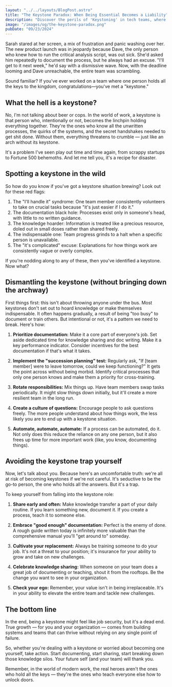 ```yaml
---
layout: "../../layouts/BlogPost.astro"
title: "The Keystone Paradox: When Being Essential Becomes a Liability"
description: "Discover the perils of 'Keystoning' in tech teams, where knowledge hoarding creates single points of failure. Learn to identify keystones, dismantle knowledge silos, and build more resilient, collaborative teams. Essential reading for managers and team members alike."
image: "/images/og/the-keystone-paradox.png"
pubDate: "09/23/2024"
---
```


Sarah stared at her screen, a mix of frustration and panic washing over her. The new product launch was in jeopardy because Dave, the only person who knew how to run the critical analysis script, was out sick. She'd asked him repeatedly to document the process, but he always had an excuse. "I'll get to it next week," he'd say with a dismissive wave. Now, with the deadline looming and Dave unreachable, the entire team was scrambling.

Sound familiar? If you've ever worked on a team where one person holds all the keys to the kingdom, congratulations—you've met a "keystone."

## What the hell is a keystone?

No, I'm not talking about beer or cops. In the world of work, a keystone is that person who, intentionally or not, becomes the linchpin holding everything together. They're the ones who know all the unwritten processes, the quirks of the systems, and the secret handshakes needed to get shit done. Without them, everything threatens to crumble — just like an arch without its keystone.

It's a problem I've seen play out time and time again, from scrappy startups to Fortune 500 behemoths. And let me tell you, it's a recipe for disaster.

## Spotting a keystone in the wild

So how do you know if you've got a keystone situation brewing? Look out for these red flags:

1. The "I'll handle it" syndrome: One team member consistently volunteers to take on crucial tasks because "it's just easier if I do it."
2. The documentation black hole: Processes exist only in someone's head, with little to no written guidance.
3. The knowledge hoarder: Information is treated like a precious resource, doled out in small doses rather than shared freely.
4. The indispensable one: Team progress grinds to a halt when a specific person is unavailable.
5. The "it's complicated" excuse: Explanations for how things work are consistently vague or overly complex.

If you're nodding along to any of these, then you've identified a keystone. Now what?

## Dismantling the keystone (without bringing down the archway)

First things first: this isn't about throwing anyone under the bus. Most keystones don't set out to hoard knowledge or make themselves indispensable. It often happens gradually, a result of being "too busy" to document or train others. But intentional or not, it's a pattern we need to break. Here's how:

1. **Prioritize documentation:** Make it a core part of everyone's job. Set aside dedicated time for knowledge sharing and doc writing. Make it a key performance indicator. Consider incentives for the best documentation if that's what it takes.

2. **Implement the "succession planning" test:** Regularly ask, "If [team member] were to leave tomorrow, could we keep functioning?" It gets the point across without being morbid. Identify critical processes that only one person knows and make them a priority for cross-training.

3. **Rotate responsibilities:** Mix things up. Have team members swap tasks periodically. It might slow things down initially, but it'll create a more resilient team in the long run.

4. **Create a culture of questions:** Encourage people to ask questions freely. The more people understand about how things work, the less likely you are to end up with a keystone situation.

5. **Automate, automate, automate:** If a process can be automated, do it. Not only does this reduce the reliance on any one person, but it also frees up time for more important work (like, you know, documenting things).

## Avoiding the keystone trap yourself

Now, let's talk about you. Because here's an uncomfortable truth: we're all at risk of becoming keystones if we're not careful. It's seductive to be the go-to person, the one who holds all the answers. But it's a trap.

To keep yourself from falling into the keystone role:

1. **Share early and often:** Make knowledge transfer a part of your daily routine. If you learn something new, document it. If you create a process, teach it to someone else.

2. **Embrace "good enough" documentation:** Perfect is the enemy of done. A rough guide written today is infinitely more valuable than the comprehensive manual you'll "get around to" someday.

3. **Cultivate your replacement:** Always be training someone to do your job. It's not a threat to your position; it's insurance for your ability to grow and take on new challenges.

4. **Celebrate knowledge sharing:** When someone on your team does a great job of documenting or teaching, shout it from the rooftops. Be the change you want to see in your organization.

5. **Check your ego:** Remember, your value isn't in being irreplaceable. It's in your ability to elevate the entire team and tackle new challenges.

## The bottom line

In the end, being a keystone might feel like job security, but it's a dead end. True growth — for you and your organization — comes from building systems and teams that can thrive without relying on any single point of failure.

So, whether you're dealing with a keystone or worried about becoming one yourself, take action. Start documenting, start sharing, start breaking down those knowledge silos. Your future self (and your team) will thank you.

Remember, in the world of modern work, the real heroes aren't the ones who hold all the keys — they're the ones who teach everyone else how to unlock doors.
